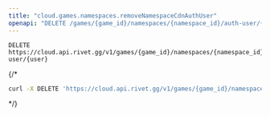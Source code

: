 ```yaml
---
title: "cloud.games.namespaces.removeNamespaceCdnAuthUser"
openapi: "DELETE /games/{game_id}/namespaces/{namespace_id}/auth-user/{user}"
---
```


```
DELETE https://cloud.api.rivet.gg/v1/games/{game_id}/namespaces/{namespace_id}/auth-user/{user}
```


{/*<RequestExample>
```bash curl
curl -X DELETE 'https://cloud.api.rivet.gg/v1/games/{game_id}/namespaces/{namespace_id}/auth-user/{user}'
```
</RequestExample>*/}
